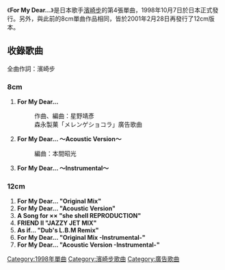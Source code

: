 {{unreferenced|time=2018-09-20T05:40:33+00:00}}
{{Single infobox
| Name           = For My Dear...
| Cover          = For My Dear....png
| Artist         = [[濱崎步|濱崎步]]
| Album          = [[A_Song_for_××|A Song for ××]]
| A-side         = For My Dear...
| B-side         = 
| Released       = 1998年10月7日 <small>(8cm)</small><br />2001年2月28日 <small>(12cm)</small>
| Format         = CD
| Recorded       = 
| Genre          = [[日本流行音樂|日本流行音樂]]
| Length         = 13分44秒 <small>(8cm)</small><br />35分51秒 <small>(12cm)</small>
| Label          = [[avex_trax|avex trax]]
| Writer         = [[濱崎步|濱崎步]]<br />星野靖彥
| Producer       =　松浦勝人
| Certification  = 
| Chart position = * 週間最高9名（原發行版，[[Oricon|Oricon]]）
* 週間最高33名（再發行版，[[Oricon|Oricon]]）
| Last single    = [[Trust|Trust]]<br /> （1998年）
| This single    = '''For My Dear...'''<br />（1998年）
| Next single    = [[Depend_on_you|Depend on you]]<br />（1998年）
| Misc           = 
}}

《'''For My Dear...'''》是日本歌手[[濱崎步|濱崎步]]的第4張單曲，1998年10月7日於日本正式發行。另外，與此前的8cm單曲作品相同，皆於2001年2月28日再發行了12cm版本。

== 收錄歌曲 ==
全曲作詞：濱崎步
=== 8cm ===

#'''For My Dear...'''
#:作曲、編曲：星野靖彥
#:森永製菓「メレンゲショコラ」廣告歌曲
#'''For My Dear... ～Acoustic Version～'''
#:編曲：本間昭光
#'''For My Dear... ～Instrumental～'''

=== 12cm ===

#'''For My Dear... "Original Mix"'''
#'''For My Dear... "Acoustic Version"'''
#'''A Song for ×× "she shell REPRODUCTION"'''
#'''FRIEND II "JAZZY JET MIX"'''
#'''As if... "Dub's L.B.M Remix"'''
#'''For My Dear... "Original Mix -Instrumental-"'''
#'''For My Dear... "Acoustic Version -Instrumental-"'''

{{Ayumi Hamasaki singles}}

[[Category:1998年單曲|Category:1998年單曲]]
[[Category:濱崎步歌曲|Category:濱崎步歌曲]]
[[Category:廣告歌曲|Category:廣告歌曲]]